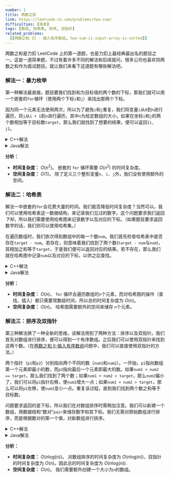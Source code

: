 ```yaml
---
number: 1
title: 两数之和
link: https://leetcode-cn.com/problems/two-sum/
difficulties: [简单]
tags: [数组, 哈希表, 排序, 双指针]
related_problems:
  [[两数之和 II - 输入有序数组, two-sum-ii-input-array-is-sorted]]
---
```



两数之和是力扣 LeetCode 上的第一道题，也是力扣上最经典最出名的题目之一。这是一道简单题，不过有着许多不同的解法和后续提问，很多公司也喜欢将两数之和作为面试题目。就让我们来看下这道题有哪些解法吧。

### 解法一：暴力枚举

第一种解法最直接。题目要我们找到和为目标值的两个数的下标，那我们就可以用一个嵌套的`for`循环（使用两个下标`i`和`j`）来找出那两个下标。

因为同一个元素无法使用两次，所以为了避免`i`和`j`重复，我们将变量`i`从`0`到`n`进行遍历，将`j`从`i + 1`到`n`进行遍历，其中`n`为给定数组的大小。如果在坐标`i`和`j`的两个数相加等于目标数`target`，那么我们就找到了想要的结果，便可以返回`{i, j}`。

<details class="code-details">
    <summary>C++解法</summary>

```cpp
class Solution {
public:
    vector<int> twoSum(vector<int>& nums, int target) {
        int n = nums.size();

        for (int i = 0; i < n; i++) {
            for (int j = i + 1; j < n; j++) {
                if (nums[i] + nums[j] == target) {
                    // we can use curly braces {} to represent vector
                    return {i, j};
                }
            }
        }

        // return impossible values if there are no two numbers adding up to target
        return {-1, -1};
    }
};
```

</details>

<details class="code-details">
    <summary>Java解法</summary>

```java
class Solution {
    public int[] twoSum(int[] nums, int target) {
        int n = nums.length;

        for (int i = 0; i < n; i++) {
            for (int j = i + 1; j < n; j++) {
                if (nums[i] + nums[j] == target) {
                    return new int[] {i, j};
                }
            }
        }

        return null;
    }
}
```

</details>

**分析：**

- **时间复杂度：** $O(n^2)$。 嵌套的 `for` 循环需要 $O(n^2)$ 的时间复杂度。
- **空间复杂度：** $O(1)$。 除了定义三个整形变量`n, i, j`外，我们没有使用额外的空间。

### 解法二：哈希表

解法一中嵌套的`for`会花费大量的时间。我们能否降低时间复杂度？当然可以。我们可以使用哈希表这一数据结构，来记录我们见过的数字。这个问题要求我们返回*下标*，所以我们需要使用哈希图来记录数字以及对应的下标。（如果题目要求返回数字的话，我们则可以使用哈希集。）

在遍历数组时，我们依次得到数组中的每一个数`num`。我们首先检查哈希表中是否存在`target - num`。若存在，则意味着我们找到了两个数(`target - num`与`num`)，其相加之和等于`target`，于是我们便可以返回对应的结果。若不存在，那么我们就在哈希图中记录`num`以及对应的下标，以供之后查找。

<details class="code-details">
    <summary>C++解法</summary>

```cpp
class Solution {
public:
    vector<int> twoSum(vector<int>& nums, int target) {
        unordered_map<int, int> hashmap;

        for (int i = 0; i < nums.size(); i++) {
            int num = nums[i];
            if (hashmap.count(target - num) > 0) {
                return {hashmap[target - num], i};
            }

            hashmap[num] = i;
        }

        return {-1, -1};
    }
};
```

</details>

<details class="code-details">
    <summary>Java解法</summary>

```java
class Solution {
    public int[] twoSum(int[] nums, int target) {
        int n = nums.length;
        Map<Integer, Integer> hashmap = new HashMap<>();

        for (int i = 0; i < n; i++) {
            int num = nums[i];
            if (hashmap.containsKey(target - num)) {
                return new int[] {hashmap.get(target - num), i};
            }
            hashmap.put(num, i);
        }


        return null;
    }
}
```

</details>

**分析：**

- **时间复杂度：** $O(n)$。 `for` 循环会遍历数组的`n`个元素，而对哈希图的操作（查找、插入）都只需要常数级时间，所以总的时间复杂度为 $O(n)$。
- **空间复杂度：** $O(n)$。 哈希图需要额外的空间来储存 `n`个元素。

### 解法三：排序及双指针

第三种解法换了一种全新的思维。该解法用到了两种方法：排序以及双指针。我们首先对数组进行排序，便可以得到一个有序数组。之后我们可以使用双指针来找到这两个数。（在[两数之和 II-输入有序数组](https://leetcode-cn.com/problems/two-sum-ii-input-array-is-sorted/)问题中，我们可以直接使用双指针的方法。）

两个指针（`p1`和`p2`）分别指向两个不同的数（`num1`和`num2`）。一开始，`p1`指向数组第一个元素即最小的数，而`p2`指向最后一个元素即最大的数。如果`num1 + num2 == target`，那么我们找到了两个数；如果`num1 + num2 < target`，那么`num1`偏小了，我们可以将`p1`指针右移，使`num1`增大一点；如果`num1 + num2 > target`，那么可以将`p2`左移，使`num2`变小一点。重复该过程，直到我们找到两个数之和等于目标数。

问题要求返回的是下标，所以我们在对数组排序时需稍加注意。我们可以新建一个数组，用数据结构“数对”`pair`来储存数字和其下标。我们无需对原始数组进行排序，而是根据数对的第一个值，对新数组进行排序。

<details class="code-details">
    <summary>C++解法</summary>

```cpp
class Solution {
public:
    vector<int> twoSum(vector<int>& nums, int target) {
        int n = nums.size();

        // create sorted array
        vector<pair<int, int>> sortedWithIndex;
        for (int i = 0; i < n; i++) {
            sortedWithIndex.push_back({nums[i], i});
        }
        sort(sortedWithIndex.begin(), sortedWithIndex.end());

        // two pointers
        int p1 = 0, p2 = n - 1;
        while (p1 < p2) {
            int num1 = sortedWithIndex[p1].first, num2 = sortedWithIndex[p2].first;
            if (num1 + num2 == target) {
                return {sortedWithIndex[p1].second, sortedWithIndex[p2].second};
            }
            else if (num1 + num2 < target) {
                p1++;
            }
            else {
                p2--;
            }
        }

        return {-1, -1};
    }
};
```

</details>

<details class="code-details">
    <summary>Java解法</summary>

```java
class Solution {
    public int[] twoSum(int[] nums, int target) {
        int n = nums.length;

        // create sorted array
        List<Pair<Integer, Integer>> sortedWithIndex = new ArrayList<>();
        for (int i = 0; i < n; i++) {
            sortedWithIndex.add(new Pair<>(nums[i], i));
        }
        Collections.sort(sortedWithIndex, Comparator.comparing(Pair::getKey));

        // two pointers
        int p1 = 0, p2 = n - 1;
        while (p1 < p2) {
            int num1 = sortedWithIndex.get(p1).getKey(), num2 = sortedWithIndex.get(p2).getKey();
            if (num1 + num2 == target) {
                return new int[] {sortedWithIndex.get(p1).getValue(), sortedWithIndex.get(p2).getValue()};
            }
            else if (num1 + num2 < target) {
                p1++;
            }
            else {
                p2--;
            }
        }

        return null;
    }
}
```

</details>

**分析：**

- **时间复杂度：** $O(n\text{log}(n))$。 对数组排序的时间复杂度为 $O(n\text{log}(n))$，双指针的时间复杂度为 $O(n)$。因此总的时间复杂度为 $O(n\text{log}(n))$.
- **空间复杂度：** $O(n)$。 我们需要额外创建一个大小为`n`的数组。

<TwoSumFollowUpZh />
